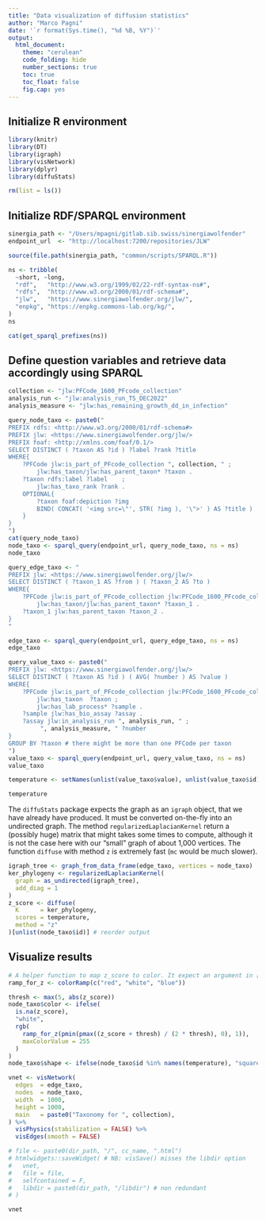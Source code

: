 ```yaml
---
title: "Data visualization of diffusion statistics"
author: "Marco Pagni"
date: '`r format(Sys.time(), "%d %B, %Y")`'
output: 
  html_document: 
    theme: "cerulean"
    code_folding: hide
    number_sections: true
    toc: true
    toc_float: false
    fig.cap: yes
---
```


## Initialize R environment

```r

library(knitr)
library(DT)
library(igraph)
library(visNetwork)
library(dplyr)
library(diffuStats)

rm(list = ls())
```
## Initialize RDF/SPARQL environment

```r

sinergia_path <- "/Users/mpagni/gitlab.sib.swiss/sinergiawolfender"
endpoint_url  <- "http://localhost:7200/repositories/JLW"

source(file.path(sinergia_path, "common/scripts/SPARQL.R"))

ns <- tribble(
  ~short, ~long,
  "rdf",   "http://www.w3.org/1999/02/22-rdf-syntax-ns#",
  "rdfs",  "http://www.w3.org/2000/01/rdf-schema#",
  "jlw",   "https://www.sinergiawolfender.org/jlw/",
  "enpkg", "https://enpkg.commons-lab.org/kg/",
)
ns

cat(get_sparql_prefixes(ns))

```

## Define question variables and retrieve data accordingly using SPARQL

```r

collection <- "jlw:PFCode_1600_PFcode_collection"
analysis_run <- "jlw:analysis_run_TS_DEC2022"
analysis_measure <- "jlw:has_remaining_growth_dd_in_infection"

query_node_taxo <- paste0("
PREFIX rdfs: <http://www.w3.org/2000/01/rdf-schema#>
PREFIX jlw: <https://www.sinergiawolfender.org/jlw/>
PREFIX foaf: <http://xmlns.com/foaf/0.1/>
SELECT DISTINCT ( ?taxon AS ?id ) ?label ?rank ?title
WHERE{ 
	?PFCode jlw:is_part_of_PFcode_collection ", collection, " ;
    	jlw:has_taxon/jlw:has_parent_taxon* ?taxon .
    ?taxon rdfs:label ?label    ;
    	jlw:has_taxo_rank ?rank .
    OPTIONAL{
        ?taxon foaf:depiction ?img
        BIND( CONCAT( '<img src=\"', STR( ?img ), '\">' ) AS ?title )
    }
}
")
cat(query_node_taxo)
node_taxo <- sparql_query(endpoint_url, query_node_taxo, ns = ns)
node_taxo

query_edge_taxo <- "
PREFIX jlw: <https://www.sinergiawolfender.org/jlw/>
SELECT DISTINCT ( ?taxon_1 AS ?from ) ( ?taxon_2 AS ?to ) 
WHERE{ 
	?PFCode jlw:is_part_of_PFcode_collection jlw:PFCode_1600_PFcode_collection ;
    	jlw:has_taxon/jlw:has_parent_taxon* ?taxon_1 .
    ?taxon_1 jlw:has_parent_taxon ?taxon_2 .
}
"

edge_taxo <- sparql_query(endpoint_url, query_edge_taxo, ns = ns)
edge_taxo

query_value_taxo <- paste0("
PREFIX jlw: <https://www.sinergiawolfender.org/jlw/>
SELECT DISTINCT ( ?taxon AS ?id ) ( AVG( ?number ) AS ?value )
WHERE{ 
	?PFCode jlw:is_part_of_PFcode_collection jlw:PFCode_1600_PFcode_collection ;
    	jlw:has_taxon  ?taxon ;
    	jlw:has_lab_process* ?sample .
    ?sample jlw:has_bio_assay ?assay .
    ?assay jlw:in_analysis_run ", analysis_run, " ;
		 ", analysis_measure, " ?number
}
GROUP BY ?taxon # there might be more than one PFCode per taxon
")
value_taxo <- sparql_query(endpoint_url, query_value_taxo, ns = ns)
value_taxo

temperature <- setNames(unlist(value_taxo$value), unlist(value_taxo$id))

temperature
```


The `diffuStats` package expects the graph as an `igraph` object, that we have
already have produced. It must be converted on-the-fly into an undirected graph.
The method `regularizedLaplacianKernel` return a (possibly huge) matrix that
might takes some times to compute, although it is not the case here with our
"small" graph of about 1,000 vertices. The function  `diffuse` with method `z`
is extremely fast (`mc` would be much slower). 

```r

igraph_tree <- graph_from_data_frame(edge_taxo, vertices = node_taxo)
ker_phylogeny <- regularizedLaplacianKernel(
  graph = as_undirected(igraph_tree),
  add_diag = 1
)
z_score <- diffuse(
  K      = ker_phylogeny,
  scores = temperature,
  method = "z"
)[unlist(node_taxo$id)] # reorder output

```

## Visualize results

```r
# A helper function to map z_score to color. It expect an argument in [0;1]
ramp_for_z <- colorRamp(c("red", "white", "blue"))

thresh <- max(5, abs(z_score))
node_taxo$color <- ifelse(
  is.na(z_score),
  "white",
  rgb(
    ramp_for_z(pmin(pmax((z_score + thresh) / (2 * thresh), 0), 1)),
    maxColorValue = 255
  )
)
node_taxo$shape <- ifelse(node_taxo$id %in% names(temperature), "square", "dot")

vnet <- visNetwork(
  edges  = edge_taxo,
  nodes  = node_taxo,
  width  = 1000,
  height = 1000,
  main   = paste0("Taxonomy for ", collection),
) %>%
  visPhysics(stabilization = FALSE) %>%
  visEdges(smooth = FALSE)

# file <- paste0(dir_path, "/", cc_name, ".html")
# htmlwidgets::saveWidget( # NB: visSave() misses the libdir option
#   vnet,
#   file = file,
#   selfcontained = F,
#   libdir = paste0(dir_path, "/libdir") # non redundant
# )

vnet
```
